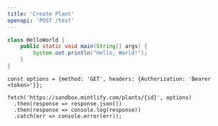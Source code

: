 ```yaml
---
title: 'Create Plant'
openapi: 'POST /test'
---
```

```java HelloWorld.java
class HelloWorld {
    public static void main(String[] args) {
        System.out.println("Hello, World!");
    }
}
```

```
const options = {method: 'GET', headers: {Authorization: 'Bearer <token>'}};

fetch('https://sandbox.mintlify.com/plants/{id}', options)
  .then(response => response.json())
  .then(response => console.log(response))
  .catch(err => console.error(err));

  ```